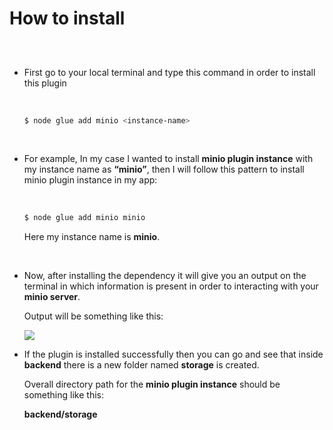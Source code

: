 
<Meta />



# How to install

##

<br/>

* First go to your local terminal and type this command in order to install this plugin

  <br/>

    ```bash
    $ node glue add minio <instance-name>
    ```

  <br/>

* For example, In my case I wanted to install **minio plugin instance** with my instance
  name as **“minio”**, then I will follow this pattern to install minio plugin instance in
  my app:

  <br/>
  
    ```bash
    $ node glue add minio minio
    ```
    
    Here my instance name is **minio**.

  <br/>

* Now, after installing the dependency it will give you an output on the terminal in which
  information is present in order to interacting with your **minio server**.

  Output will be something like this:
    
    <img src="/assets/MinioCredScreenshot.png"/>
    

  <br/>

* If the plugin is installed successfully then you can go and see that inside **backend** there
  is a new folder named **storage** is created. 
  
  Overall directory path for the **minio plugin instance** should be something like this:
  
  **backend/storage**
